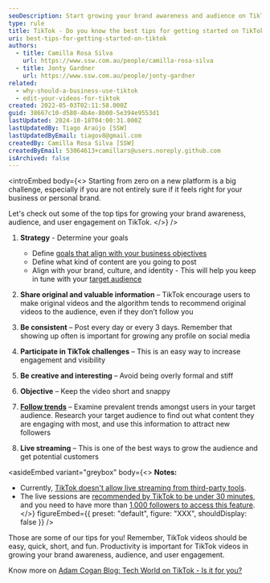 ```yaml
---
seoDescription: Start growing your brand awareness and audience on TikTok by defining your goals, posting original and valuable content, being consistent, participating in challenges, and leveraging trends.
type: rule
title: TikTok - Do you know the best tips for getting started on TikTok?
uri: best-tips-for-getting-started-on-tiktok
authors:
  - title: Camilla Rosa Silva
    url: https://www.ssw.com.au/people/camilla-rosa-silva
  - title: Jonty Gardner
    url: https://www.ssw.com.au/people/jonty-gardner
related:
  - why-should-a-business-use-tiktok
  - edit-your-videos-for-tiktok
created: 2022-05-03T02:11:58.000Z
guid: 38667c10-d580-4b4e-8b00-5e394e9553d1
lastUpdated: 2024-10-18T04:00:31.000Z
lastUpdatedBy: Tiago Araújo [SSW]
lastUpdatedByEmail: tiagov8@gmail.com
createdBy: Camilla Rosa Silva [SSW]
createdByEmail: 53064613+camillars@users.noreply.github.com
isArchived: false
---
```


<introEmbed
  body={<>
Starting from zero on a new platform is a big challenge, especially if you are not entirely sure if it feels right for your business or personal brand.

Let's check out some of the top tips for growing your brand awareness, audience, and user engagement on TikTok.
  </>}
/>
1. **Strategy** - Determine your goals

   * Define [goals that align with your business objectives](https://blog.hootsuite.com/tiktok-marketing/#:~:text=Set%20goals%20that%20align%20with%20your%20business%20objectives)
   * Define what kind of content are you going to post
   * Align with your brand, culture, and identity - This will help you keep in tune with your [target audience](https://blog.hootsuite.com/tiktok-marketing/#:~:text=Define%20your%20target%20audience)

2. **Share original and valuable information** – TikTok encourage users to make original videos and the algorithm tends to recommend original videos to the audience, even if they don’t follow you
3. **Be consistent** – Post every day or every 3 days. Remember that showing up often is important for growing any profile on social media
4. **Participate in TikTok challenges** – This is an easy way to increase engagement and visibility
5. **Be creative and interesting** – Avoid being overly formal and stiff
6. **Objective** – Keep the video short and snappy
7. **[Follow trends](https://www.businessnewsdaily.com/12020-tiktok-business-features.html)** – Examine prevalent trends amongst users in your target audience​. Research your target audience to find out what content they are engaging with most, and use this information to attract new followers
8. **Live streaming** – This is one of the best ways to grow the audience and get potential customers

<asideEmbed
  variant="greybox"
  body={<>
    **Notes:**
* Currently, [TikTok doesn't allow live streaming from third-party tools](https://support.streamyard.com/hc/en-us/articles/360051974452-Can-I-Stream-to-TikTok-From-StreamYard-).
* The live sessions are [recommended by TikTok to be under 30 minutes](https://www.tiktok.com/creator-academy/en/article/Going-LIVE), and you need to have more than [1,000 followers to access this feature](https://digitalmarketersworld.com/how-to-live-stream-on-tiktok/).
  </>}
  figureEmbed={{
    preset: "default",
    figure: "XXX",
    shouldDisplay: false
  }}
/>

Those are some of our tips for you! Remember, TikTok videos should be easy, quick, short, and fun. Productivity is important for TikTok videos in growing your brand awareness, audience, and user engagement.

Know more on [Adam Cogan Blog: Tech World on TikTok - Is it for you?](https://adamcogan.com/2022/05/10/tech-world-on-tiktok-is-it-for-you/)
